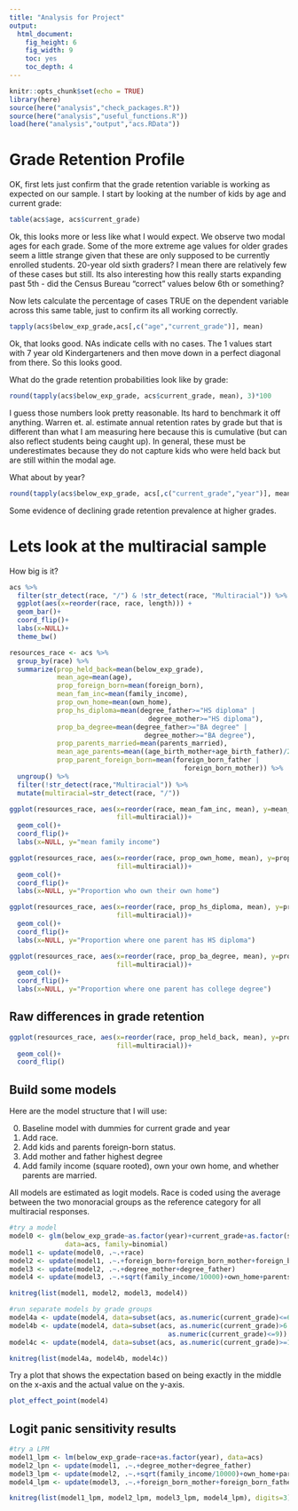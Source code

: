 ```yaml
---
title: "Analysis for Project"
output: 
  html_document: 
    fig_height: 6
    fig_width: 9
    toc: yes
    toc_depth: 4
---
```


```r
knitr::opts_chunk$set(echo = TRUE)
library(here)
source(here("analysis","check_packages.R"))
source(here("analysis","useful_functions.R"))
load(here("analysis","output","acs.RData"))
```


# Grade Retention Profile

OK, first lets just confirm that the grade retention variable is working as expected on our sample. I start by looking at the number of kids by age and current grade:

```r
table(acs$age, acs$current_grade)
```

Ok, this looks more or less like what I would expect. We observe two modal ages for each grade. Some of the more extreme age values for older grades seem a little strange given that these are only supposed to be currently enrolled students. 20-year old sixth graders? I mean there are relatively few of these cases but still. Its also interesting how this really starts expanding past 5th - did the Census Bureau "correct" values below 6th or something?

Now lets calculate the percentage of cases TRUE on the dependent variable across this same table, just to confirm its all working correctly.

```r
tapply(acs$below_exp_grade,acs[,c("age","current_grade")], mean)
```

Ok, that looks good. NAs indicate cells with no cases. The 1 values start with 7 year old Kindergarteners and then move down in a perfect diagonal from there. So this looks good.

What do the grade retention probabilities look like by grade:

```r
round(tapply(acs$below_exp_grade, acs$current_grade, mean), 3)*100
```

I guess those numbers look pretty reasonable. Its hard to benchmark it off anything. Warren et. al. estimate annual retention rates by grade but that is different than what I am measuring here because this is cumulative (but can also reflect students being caught up). In general, these must be underestimates because they do not capture kids who were held back but are still within the modal age. 

What about by year?

```r
round(tapply(acs$below_exp_grade, acs[,c("current_grade","year")], mean), 3)*100
```

Some evidence of declining grade retention prevalence at higher grades.

# Lets look at the multiracial sample

How big is it?

```r
acs %>%
  filter(str_detect(race, "/") & !str_detect(race, "Multiracial")) %>%
  ggplot(aes(x=reorder(race, race, length))) +
  geom_bar()+
  coord_flip()+
  labs(x=NULL)+
  theme_bw()
```

```r
resources_race <- acs %>% 
  group_by(race) %>%
  summarize(prop_held_back=mean(below_exp_grade),
            mean_age=mean(age),
            prop_foreign_born=mean(foreign_born),
            mean_fam_inc=mean(family_income),
            prop_own_home=mean(own_home),
            prop_hs_diploma=mean(degree_father>="HS diploma" | 
                                   degree_mother>="HS diploma"),
            prop_ba_degree=mean(degree_father>="BA degree" | 
                                  degree_mother>="BA degree"),
            prop_parents_married=mean(parents_married),
            mean_age_parents=mean((age_birth_mother+age_birth_father)/2),
            prop_parent_foreign_born=mean(foreign_born_father | 
                                            foreign_born_mother)) %>%
  ungroup() %>%
  filter(!str_detect(race,"Multiracial")) %>%
  mutate(multiracial=str_detect(race, "/"))
```

```r
ggplot(resources_race, aes(x=reorder(race, mean_fam_inc, mean), y=mean_fam_inc,
                           fill=multiracial))+
  geom_col()+
  coord_flip()+
  labs(x=NULL, y="mean family income")
```

```r
ggplot(resources_race, aes(x=reorder(race, prop_own_home, mean), y=prop_own_home,
                           fill=multiracial))+
  geom_col()+
  coord_flip()+
  labs(x=NULL, y="Proportion who own their own home")
```

```r
ggplot(resources_race, aes(x=reorder(race, prop_hs_diploma, mean), y=prop_hs_diploma,
                           fill=multiracial))+
  geom_col()+
  coord_flip()+
  labs(x=NULL, y="Proportion where one parent has HS diploma")
```

```r
ggplot(resources_race, aes(x=reorder(race, prop_ba_degree, mean), y=prop_ba_degree,
                           fill=multiracial))+
  geom_col()+
  coord_flip()+
  labs(x=NULL, y="Proportion where one parent has college degree")
```

## Raw differences in grade retention

```r
ggplot(resources_race, aes(x=reorder(race, prop_held_back, mean), y=prop_held_back,
                           fill=multiracial))+
  geom_col()+
  coord_flip()
```

## Build some models

Here are the model structure that I will use:

0. Baseline model with dummies for current grade and year
1. Add race.
2. Add kids and parents foreign-born status.
2. Add mother and father highest degree
3. Add family income (square rooted), own your own home, and whether parents are married.

All models are estimated as logit models. Race is coded using the average between the two monoracial groups as the reference category for all multiracial responses.

```r
#try a model
model0 <- glm(below_exp_grade~as.factor(year)+current_grade+as.factor(state)+metro, 
              data=acs, family=binomial)
model1 <- update(model0, .~.+race)
model2 <- update(model1, .~.+foreign_born+foreign_born_mother+foreign_born_father)
model3 <- update(model2, .~.+degree_mother+degree_father)
model4 <- update(model3, .~.+sqrt(family_income/10000)+own_home+parents_married)

knitreg(list(model1, model2, model3, model4))
```


```r
#run separate models by grade groups
model4a <- update(model4, data=subset(acs, as.numeric(current_grade)<=6))
model4b <- update(model4, data=subset(acs, as.numeric(current_grade)>6 &
                                        as.numeric(current_grade)<=9))
model4c <- update(model4, data=subset(acs, as.numeric(current_grade)>=10))

knitreg(list(model4a, model4b, model4c))
```


Try a plot that shows the expectation based on being exactly in the middle on the x-axis and the actual value on the y-axis.


```r
plot_effect_point(model4)
```

## Logit panic sensitivity results

```r
#try a LPM
model1_lpm <- lm(below_exp_grade~race+as.factor(year), data=acs)
model2_lpn <- update(model1, .~.+degree_mother+degree_father)
model3_lpm <- update(model2, .~.+sqrt(family_income/10000)+own_home+parents_married)
model4_lpm <- update(model3, .~.+foreign_born_mother+foreign_born_father)

knitreg(list(model1_lpm, model2_lpm, model3_lpm, model4_lpm), digits=3)
```
